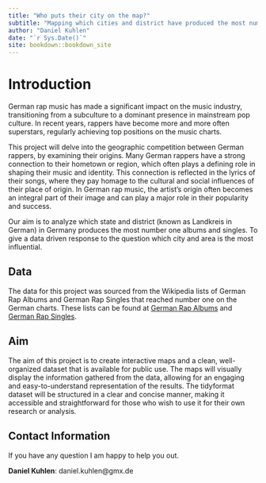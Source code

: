 ```yaml
--- 
title: "Who puts their city on the map?"
subtitle: "Mapping which cities and district have produced the most number 1 records in Germany"
author: "Daniel Kuhlen"
date: "`r Sys.Date()`"
site: bookdown::bookdown_site
---
```


# Introduction

German rap music has made a significant impact on the music industry, transitioning from a subculture to a dominant presence in mainstream pop culture. In recent years, rappers have become more and more often superstars, regularly achieving top positions on the music charts.

This project will delve into the geographic competition between German rappers, by examining their origins. Many German rappers have a strong connection to their hometown or region, which often plays a defining role in shaping their music and identity. This connection is reflected in the lyrics of their songs, where they pay homage to the cultural and social influences of their place of origin. In German rap music, the artist's origin often becomes an integral part of their image and can play a major role in their popularity and success.

Our aim is to analyze which state and district (known as Landkreis in German) in Germany produces the most number one albums and singles. To give a data driven response to the
question which city and area is the most influential.

## Data

The data for this project was sourced from the Wikipedia lists of German Rap Albums and German Rap Singles that reached number one on the German charts. These lists can be found at [German Rap Albums](https://de.wikipedia.org/wiki/Liste_der_Rapalben,_die_Platz_eins_der_deutschen_Charts_erreichten) and [German Rap Singles](https://de.wikipedia.org/wiki/Liste_der_Rapsongs,_die_Platz_eins_der_deutschen_Charts_erreichten).

## Aim

The aim of this project is to create interactive maps and a clean, well-organized dataset that is available for public use. The maps will visually display the information gathered from the data, allowing for an engaging and easy-to-understand representation of the results. The tidyformat dataset will be structured in a clear and concise manner, making it accessible and straightforward for those who wish to use it for their own research or analysis.

## Contact Information

If you have any question I am happy to help you out.

**Daniel Kuhlen**: daniel.kuhlen@gmx.de

